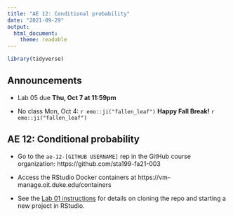 ```yaml
---
title: "AE 12: Conditional probability"
date: "2021-09-29"
output: 
  html_document:
    theme: readable
---
```


```r
library(tidyverse)
```

## Announcements

- Lab 05 due **Thu, Oct 7 at 11:59pm**

- No class Mon, Oct 4: `r emo::ji("fallen_leaf")` **Happy Fall Break!** `r emo::ji("fallen_leaf")`


## AE 12: Conditional probability

- Go to the `ae-12-[GITHUB USERNAME]` rep in the GitHub course organization:  https://github.com/sta199-fa21-003

- Access the RStudio Docker containers at https://vm-manage.oit.duke.edu/containers

- See the [Lab 01 instructions](https://sta199-fa21-003.netlify.app/labs/lab-01-hello-r.html) for details on cloning the repo and starting a new project in RStudio. 
